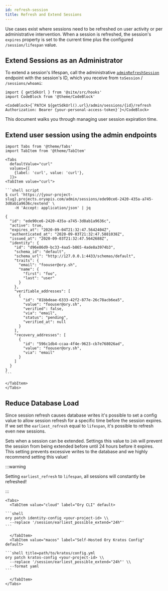 ```yaml
---
id: refresh-session
title: Refresh and Extend Sessions
---
```


Use cases exist where sessions need to be refreshed on user activity or per
administrative intervention. When a session is refreshed, the session's
`expires` property is set to the current time plus the configured
`/session/lifespan` value.

## Extend Sessions as an Administrator

To extend a session's lifespan, call the administrative
[`adminRefreshSession`](../../reference/api.mdx#operation/adminRefreshSession)
endpoint with the session's ID, which you receive from `toSession` /
`/sessions/whoami`:

```mdx-code-block
import { getSdkUrl } from '@site/src/hooks'
import CodeBlock from '@theme/CodeBlock'

<CodeBlock>{`PATCH ${getSdkUrl().url}/admin/sessions/{id}/refresh
Authorization: Bearer {your-personal-access-token}`}</CodeBlock>
```

This document walks you through managing user session expiration time.

## Extend user session using the admin endpoints

````mdx-code-block
import Tabs from '@theme/Tabs'
import TabItem from '@theme/TabItem'

<Tabs
  defaultValue="curl"
  values={[
    {label: 'curl', value: 'curl'},
  ]}>
<TabItem value="curl">

```shell script
$ curl 'https://{your-project-slug}.projects.oryapis.com/admin/sessions/ede90ce6-2420-435a-a745-3d8ab1a9636c/extend' \
    -H 'Accept: application/json' | jq

{
  "id": "ede90ce6-2420-435a-a745-3d8ab1a9636c",
  "active": true,
  "expires_at": "2020-09-04T21:32:47.5642404Z",
  "authenticated_at": "2020-09-03T21:32:47.5881038Z",
  "issued_at": "2020-09-03T21:32:47.5642688Z",
  "identity": {
    "id": "d96e86d9-bc33-4aa5-b865-4ade8a3974b3",
    "schema_id": "default",
    "schema_url": "http://127.0.0.1:4433/schemas/default",
    "traits": {
      "email": "foouser@ory.sh",
      "name": {
        "first": "foo",
        "last": "user"
      }
    },
    "verifiable_addresses": [
      {
        "id": "81bbdeae-6333-42f2-877e-26c78acb6ea5",
        "value": "foouser@ory.sh",
        "verified": false,
        "via": "email",
        "status": "pending",
        "verified_at": null
      }
    ],
    "recovery_addresses": [
      {
        "id": "596c1db4-ccaa-4f4e-9623-cb7e768026ad",
        "value": "foouser@ory.sh",
        "via": "email"
      }
    ]
  }
}
```

</TabItem>
</Tabs>
````

## Reduce Database Load

Since session refresh causes database writes it's possible to set a config value
to allow session refresh for a specific time before the session expires. If we
set the `earliest_refresh` equal to `lifespan`, it's possible to refresh even
new sessions.

Sets when a session can be extended. Settings this value to `24h` will prevent
the session from being extended before until 24 hours before it expires. This
setting prevents excessive writes to the database and we highly recommend
setting this value!

:::warning

Setting `earliest_refresh` to `lifespan`, all sessions will constantly be
refreshed!

:::

````mdx-code-block
<Tabs>
  <TabItem value="cloud" label="Ory CLI" default>

```shell
ory patch identity-config <your-project-id> \\
  --replace '/session/earliest_possible_extend="24h"'
```

  </TabItem>
  <TabItem value="macos" label="Self-Hosted Ory Kratos Config" default>

```shell title=path/to/kratos/config.yml
ory patch kratos-config <your-project-id> \\
  --replace '/session/earliest_possible_extend="24h"' \\
  --format yaml
```

  </TabItem>
</Tabs>
````
